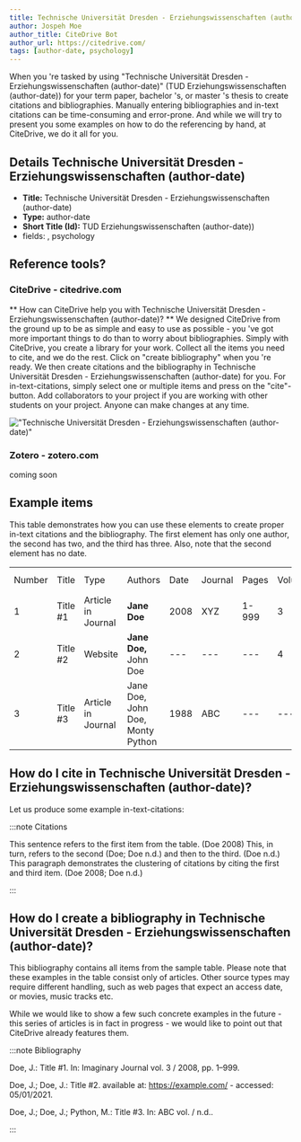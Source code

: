 ```yaml
---
title: Technische Universität Dresden - Erziehungswissenschaften (author-date)
author: Jospeh Moe
author_title: CiteDrive Bot
author_url: https://citedrive.com/
tags: [author-date, psychology]
---
```


When you 're tasked by using "Technische Universität Dresden - Erziehungswissenschaften (author-date)" (TUD Erziehungswissenschaften (author-date)) for your term paper, bachelor 's, or master 's thesis to create citations and bibliographies.
Manually entering bibliographies and in-text citations can be time-consuming and error-prone. And while we will try to present you some examples on how to do the referencing by hand, at CiteDrive, we do it all for you.

## Details  Technische Universität Dresden - Erziehungswissenschaften (author-date)
* **Title:** Technische Universität Dresden - Erziehungswissenschaften (author-date)
* **Type:** author-date
* **Short Title (Id):** TUD Erziehungswissenschaften (author-date))
* fields: , psychology

## Reference tools?
### CiteDrive - citedrive.com
** How can CiteDrive help you with Technische Universität Dresden - Erziehungswissenschaften (author-date)? **
We designed CiteDrive from the ground up to be as simple and easy to use as possible - you 've got more important things to do than to worry about bibliographies. Simply with CiteDrive, you create a library for your work. Collect all the items you need to cite, and we do the rest. Click on "create bibliography" when you 're ready. We then create citations and the bibliography in Technische Universität Dresden - Erziehungswissenschaften (author-date) for you. For in-text-citations, simply select one or multiple items and press on the "cite"-button. Add collaborators to your project if you are working with other students on your project. Anyone can make changes at any time.


!["Technische Universität Dresden - Erziehungswissenschaften (author-date)"](images/technische-universitat-dresden--erziehungswissenschaften-authordate.svg "Choose Technische Universität Dresden - Erziehungswissenschaften (author-date) in the CiteDrive App")

### Zotero - zotero.com

coming soon

## Example items

This table demonstrates how you can use these elements to create proper in-text citations and the bibliography. The first element has only one author, the second has two, and the third has three. Also, note that the second element has no date.


<table>
  <tr>
   <td>Number
   </td>
   <td>Title
   </td>
   <td>Type
   </td>
   <td>Authors
   </td>
   <td>Date
   </td>
   <td>Journal
   </td>
   <td>Pages
   </td>
   <td>Volume
   </td>
   <td>Issue
   </td>
   <td>Access Date
   </td>
  </tr>
  <tr>
   <td>1
   </td>
   <td>Title #1
   </td>
   <td>Article in Journal
   </td>
   <td><strong>Jane Doe</strong>
   </td>
   <td>2008
   </td>
   <td>XYZ
   </td>
   <td>1-999
   </td>
   <td>3
   </td>
   <td>2
   </td>
   <td>--
   </td>
  </tr>
  <tr>
   <td>
2
   </td>
   <td>Title #2
   </td>
   <td>Website
   </td>
   <td><strong>Jane Doe, </strong>John Doe
   </td>
   <td>---
   </td>
   <td>---
   </td>
   <td>---
   </td>
   <td>4
   </td>
   <td>---
   </td>
   <td>2020-05-01
   </td>
  </tr>
  <tr>
   <td>3
   </td>
   <td>Title #3
   </td>
   <td>Article in Journal
   </td>
   <td>Jane Doe, John Doe, Monty Python
   </td>
   <td>1988
   </td>
   <td>ABC
   </td>
   <td>---
   </td>
   <td>---
   </td>
   <td>16
   </td>
   <td>---
   </td>
  </tr>
</table>



## How do I cite in  Technische Universität Dresden - Erziehungswissenschaften (author-date)?

Let us produce some example in-text-citations:

:::note Citations


This sentence refers to the first item from the table.  (Doe 2008) This, in turn, refers to the second  (Doe; Doe n.d.)
and then to the third.   (Doe n.d.)
This paragraph demonstrates the clustering of citations by citing the first and third item.  (Doe 2008; Doe n.d.)

:::

## How do I create a bibliography in Technische Universität Dresden - Erziehungswissenschaften (author-date)?

This bibliography contains all items from the sample table. Please note that these examples in the table consist only of articles. Other source types may require different handling, such as web pages that expect an access date, or movies, music tracks etc.

While we would like to show a few such concrete examples in the future - this series of articles is in fact in progress - we would like to point out that CiteDrive already features them.

:::note Bibliography

Doe, J.:  Title #1. In: Imaginary Journal vol.  3 / 2008, pp. 1–999.

Doe, J.; Doe, J.: Title #2. available at: https://example.com/ - accessed: 05/01/2021.

Doe, J.; Doe, J.; Python, M.:  Title #3. In: ABC vol.  / n.d..



:::


        